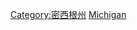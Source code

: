 {{Commons category|Government of Michigan}}
[[Category:密西根州|Category:密西根州]]
[[Category:美國州政府|Michigan]]